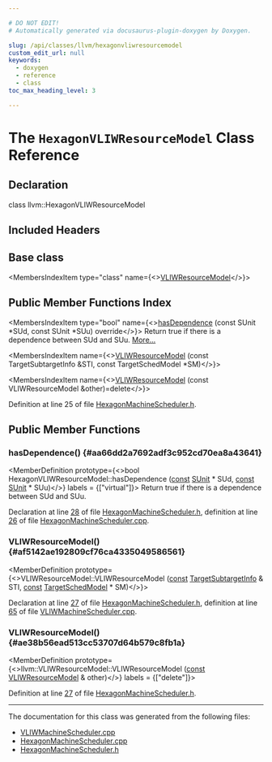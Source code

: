 ```yaml
---

# DO NOT EDIT!
# Automatically generated via docusaurus-plugin-doxygen by Doxygen.

slug: /api/classes/llvm/hexagonvliwresourcemodel
custom_edit_url: null
keywords:
  - doxygen
  - reference
  - class
toc_max_heading_level: 3

---
```





# The `HexagonVLIWResourceModel` Class Reference

<DoxygenPage pluginConfig={pluginConfig}>



## Declaration

<CodeBlock>class llvm::HexagonVLIWResourceModel</CodeBlock>

## Included Headers

<IncludesList>
<IncludesListItem
  filePath="Target/Hexagon/HexagonMachineScheduler.h"
  permalink="/docs/api/files/lib/lib/target/lib/target/hexagon/hexagonmachinescheduler-h"
  isLocal="true" />
</IncludesList>

## Base class

<MembersIndex>

<MembersIndexItem
  type="class"
  name={<><a href="/docs/api/classes/llvm/vliwresourcemodel">VLIWResourceModel</a></>}>
</MembersIndexItem>

</MembersIndex>

## Public Member Functions Index

<MembersIndex>

<MembersIndexItem
  type="bool"
  name={<><a href="#aa66dd2a7692adf3c952cd70ea8a43641">hasDependence</a> (const SUnit &#42;SUd, const SUnit &#42;SUu) override</>}>
Return true if there is a dependence between SUd and SUu. <a href="#aa66dd2a7692adf3c952cd70ea8a43641">More...</a>
</MembersIndexItem>

<MembersIndexItem
  name={<><a href="#af5142ae192809cf76ca4335049586561">VLIWResourceModel</a> (const TargetSubtargetInfo &amp;STI, const TargetSchedModel &#42;SM)</>}>
</MembersIndexItem>

<MembersIndexItem
  name={<><a href="#ae38b56ead513cc53707d64b579c8fb1a">VLIWResourceModel</a> (const VLIWResourceModel &amp;other)=delete</>}>
</MembersIndexItem>

</MembersIndex>


Definition at line 25 of file <a href="/docs/api/files/lib/lib/target/lib/target/hexagon/hexagonmachinescheduler-h">HexagonMachineScheduler.h</a>.

<SectionDefinition>

## Public Member Functions

### hasDependence() {#aa66dd2a7692adf3c952cd70ea8a43641}

<MemberDefinition
  prototype={<>bool HexagonVLIWResourceModel::hasDependence (<a href="/docs/api/files/lib/lib/target/lib/target/aarch64/aarch64promoteconstant-cpp/#a90f8350fecae261c25be85d38b451bff">const</a> <a href="/docs/api/classes/llvm/sunit">SUnit</a> &#42; SUd, <a href="/docs/api/files/lib/lib/target/lib/target/aarch64/aarch64promoteconstant-cpp/#a90f8350fecae261c25be85d38b451bff">const</a> <a href="/docs/api/classes/llvm/sunit">SUnit</a> &#42; SUu)</>}
  labels = {["virtual"]}>
Return true if there is a dependence between SUd and SUu.

Declaration at line <a href="/docs/api/files/lib/lib/target/lib/target/hexagon/hexagonmachinescheduler-h/#l00028">28</a> of file <a href="/docs/api/files/lib/lib/target/lib/target/hexagon/hexagonmachinescheduler-h">HexagonMachineScheduler.h</a>, definition at line <a href="/docs/api/files/lib/lib/target/lib/target/hexagon/hexagonmachinescheduler-cpp/#l00026">26</a> of file <a href="/docs/api/files/lib/lib/target/lib/target/hexagon/hexagonmachinescheduler-cpp">HexagonMachineScheduler.cpp</a>.
</MemberDefinition>

### VLIWResourceModel() {#af5142ae192809cf76ca4335049586561}

<MemberDefinition
  prototype={<>VLIWResourceModel::VLIWResourceModel (<a href="/docs/api/files/lib/lib/target/lib/target/aarch64/aarch64promoteconstant-cpp/#a90f8350fecae261c25be85d38b451bff">const</a> <a href="/docs/api/classes/llvm/targetsubtargetinfo">TargetSubtargetInfo</a> &amp; STI, <a href="/docs/api/files/lib/lib/target/lib/target/aarch64/aarch64promoteconstant-cpp/#a90f8350fecae261c25be85d38b451bff">const</a> <a href="/docs/api/classes/llvm/targetschedmodel">TargetSchedModel</a> &#42; SM)</>}>

Declaration at line <a href="/docs/api/files/lib/lib/target/lib/target/hexagon/hexagonmachinescheduler-h/#l00027">27</a> of file <a href="/docs/api/files/lib/lib/target/lib/target/hexagon/hexagonmachinescheduler-h">HexagonMachineScheduler.h</a>, definition at line <a href="/docs/api/files/lib/lib/codegen/vliwmachinescheduler-cpp/#l00065">65</a> of file <a href="/docs/api/files/lib/lib/codegen/vliwmachinescheduler-cpp">VLIWMachineScheduler.cpp</a>.
</MemberDefinition>

### VLIWResourceModel() {#ae38b56ead513cc53707d64b579c8fb1a}

<MemberDefinition
  prototype={<>llvm::VLIWResourceModel::VLIWResourceModel (<a href="/docs/api/files/lib/lib/target/lib/target/aarch64/aarch64promoteconstant-cpp/#a90f8350fecae261c25be85d38b451bff">const</a> <a href="/docs/api/classes/llvm/vliwresourcemodel">VLIWResourceModel</a> &amp; other)</>}
  labels = {["delete"]}>

Definition at line <a href="/docs/api/files/lib/lib/target/lib/target/hexagon/hexagonmachinescheduler-h/#l00027">27</a> of file <a href="/docs/api/files/lib/lib/target/lib/target/hexagon/hexagonmachinescheduler-h">HexagonMachineScheduler.h</a>.
</MemberDefinition>

</SectionDefinition>

<hr/>

The documentation for this class was generated from the following files:

<ul>
<li><a href="/docs/api/files/lib/lib/codegen/vliwmachinescheduler-cpp">VLIWMachineScheduler.cpp</a></li>
<li><a href="/docs/api/files/lib/lib/target/lib/target/hexagon/hexagonmachinescheduler-cpp">HexagonMachineScheduler.cpp</a></li>
<li><a href="/docs/api/files/lib/lib/target/lib/target/hexagon/hexagonmachinescheduler-h">HexagonMachineScheduler.h</a></li>
</ul>

</DoxygenPage>
